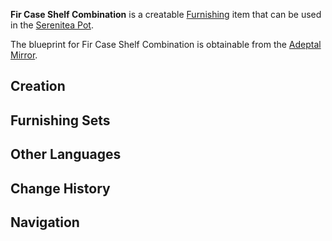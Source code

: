 {{Furnishing Infobox
|id             = 361103
|image          = Item Fir Case Shelf Combination.png
|category       = Large Furnishing
|subcategory    = Cabinet
|rarity         = 3
|adeptal_energy = 60
|load           = 338
|reduced_load   = 254
|description    = A semi-enclosed container that has a rather cool storage environment, making it ideal for storing food that is sensitive to warmth. A certain alchemist once suggested that [[Cryo Slime]]s be put within to increase its storage abilities, but the [[Knights of Favonius|Knights]] rejected this suggestion for safety reasons.
|blueprint      = Adeptal Mirror
|adeptal mirror = 2
|source1        = 
|source2        = 
|source3        = 
|source4        = 
|source5        = 
}}
'''Fir Case Shelf Combination''' is a creatable [[Furnishing]] item that can be used in the [[Serenitea Pot]].

The blueprint for Fir Case Shelf Combination is obtainable from the [[Adeptal Mirror]].

==Creation==
{{Recipe
|type = Creation
|time = 14h
|Fir Wood = 12
|sort = Fir Wood
}}

==Furnishing Sets==
{{Craft Usage}}

==Other Languages==
{{Other Languages|default_hidden = 1
|en      = Fir Case Shelf Combination
|zhs     = 组合式杉木货柜
|zhs_rm  = Zǔhé Shìshānmù Huòguì
|zht     = 組合式杉木貨櫃
|zht_rm  = Zǔhé Shìshānmù Huòguì
|ja      = 杉の組み合わせ式商品棚
|ja_rm   = Sugi no Kumiawase-shiki Shouhin-dana
|ko      = 조립식 삼나무 진열장
|ko_rm   = 
|es      = Contenedor modular de abeto
|fr      = Combinaison d'étagères en épicéa
|ru      = Набор полок из пихты
|th      = ตู้สินค้าไม้สนหนามอเนกประสงค์
|th_rm   = 
|vi      = Tủ Gỗ Sam Dạng Kết Hợp
|de      = Modulare Tannenholz-Theke
|id      = Rak Gabungan Kayu Fir
|pt      = Balcão Modular de Abeto
}}

==Change History==
{{Change History|1.5}}

==Navigation==
{{Furnishing Navbox/Interior|Large Furnishing}}